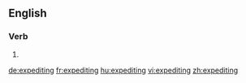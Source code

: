 ==English==

===Verb===
{{head|en}}

# {{present participle of|expedite}}

[[de:expediting]]
[[fr:expediting]]
[[hu:expediting]]
[[vi:expediting]]
[[zh:expediting]]